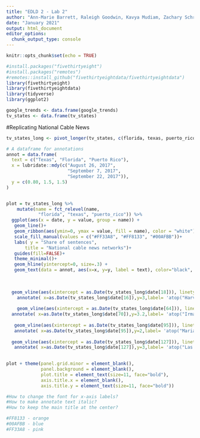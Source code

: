 ```yaml
---
title: "EDLD 2 - Lab 2"
author: "Ann-Marie Barrett, Raleigh Goodwin, Kavya Mudiam, Zachary Schroeder,  Vinita Vader"
date: "January 2021"
output: html_document
editor_options: 
  chunk_output_type: console
---
```


```r
knitr::opts_chunk$set(echo = TRUE)
```

```r
#install.packages("fivethirtyeight")
#install.packages("remotes")
#remotes::install_github("fivethirtyeightdata/fivethirtyeightdata")
library(fivethirtyeight)
library(fivethirtyeightdata)
library(tidyverse)
library(ggplot2)

google_trends <- data.frame(google_trends)
tv_states <- data.frame(tv_states)
```

#Replicating National Cable News 
```r
tv_states_long <- pivot_longer(tv_states, c(florida, texas, puerto_rico))

# A dataframe for annotations
annot = data.frame(
  text = c("Texas", "Florida", "Puerto Rico"),
  x = lubridate::mdy(c("August 26, 2017",
                       "September 7, 2017",
                       "September 22, 2017")),
  y = c(0.80, 1.5, 1.5)
)


plot = tv_states_long %>%
    mutate(name = fct_relevel(name,
            "florida", "texas", "puerto_rico")) %>%
  ggplot(aes(x = date, y = value, group = name)) +
   geom_line()+
   geom_ribbon(aes(ymin=0, ymax = value, fill = name), color = "white")+
   scale_fill_manual(values = c("#FF33A8", "#FF8133", "#00AFBB"))+
   labs( y = "Share of sentences",
       title = "National cable news networks")+
   guides(fill=FALSE)+
   theme_minimal()+ 
   geom_hline(yintercept=0, size=.3) +
   geom_text(data = annot, aes(x=x, y=y, label = text), color="black", hjust=0, size=4, inherit.aes = FALSE, fontface = "bold")+
  
  
  
  geom_vline(aes(xintercept = as.Date(tv_states_long$date[18])), linetype="dotted", color = "grey90", size=.4)+ #first line
    annotate( x=as.Date(tv_states_long$date[16]),y=3,label= 'atop("Harvey","landfall")', geom="text", color = "grey", parse = TRUE, size = 3, fontface = "italic")+ #first anotate #ITALIC NOT WORKING!!, HOW TO CHANGE LINE SPACE BETWEEN HARVEY LANDFALL
  
    geom_vline(aes(xintercept = as.Date(tv_states_long$date[64])), linetype="dotted", color = "grey90", size=.3) + #second line
  annotate( x=as.Date(tv_states_long$date[70]),y=3.2,label= 'atop("Irma","landfall")', geom="text", color = "grey", parse = TRUE, size = 3, fontface = "italic")+ #second anotate #ITALIC NOT WORKING!!, HOW TO CHANGE LINE SPACE BETWEEN HARVEY LANDFALL
  
   geom_vline(aes(xintercept = as.Date(tv_states_long$date[95])), linetype="dotted", color = "grey90", size=.3) + #fourth line
   annotate( x=as.Date(tv_states_long$date[95]),y=2,label= 'atop("Maria","landfall")', geom="text", color = "grey", parse = TRUE, size = 3, fontface = "italic")+ #second anotate #ITALIC NOT WORKING!!, HOW TO CHANGE LINE SPACE BETWEEN HARVEY LANDFALL
  
  geom_vline(aes(xintercept = as.Date(tv_states_long$date[127])), linetype="dotted", color = "grey90", size=.3)+ #third line
   annotate( x=as.Date(tv_states_long$date[127]),y=3,label= 'atop("Las Vegas","shooting")', geom="text", color = "grey", parse = TRUE, size = 3, fontface = "italic") #second anotate #ITALIC NOT WORKING!!, HOW TO CHANGE LINE SPACE BETWEEN HARVEY LANDFALL
  

plot + theme(panel.grid.minor = element_blank(), 
             panel.background = element_blank(),
             plot.title = element_text(size=11, face="bold"),
             axis.title.x = element_blank(),
             axis.title.y = element_text(size=11, face="bold"))

#How to change the font for x-axis labels?
#How to make annotate text italic?
#How to keep the main title at the center?

#FF8133 - orange
#00AFBB - blue
#FF33A8 - pink
```

